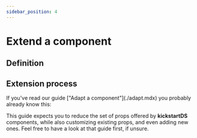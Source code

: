 ```yaml
---
sidebar_position: 4
---
```



# Extend a component

## Definition

## Extension process

<Admonition type="tip" title="Adaptation process as a base line">
  If you've read our guide ["Adapt a component"](./adapt.mdx) you probably already know this:

This guide expects you to reduce the set of props offered by **kickstartDS** components, while also customizing existing props, and even adding new ones. Feel free to have a look at that guide first, if unsure.

</Admonition>
